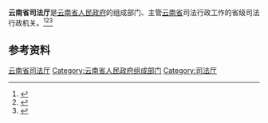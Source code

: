 {{Infobox PRCG
|机构名称 = 云南省司法厅
|标志1    = Red star.svg
|标志1说明 =
|职位1    = 厅长
|人员1    = [[商小云|商小云]]
|职位2    = 副厅长
|人员2    = 齐金岭{{wrap}}杨瑞碧{{wrap}}张　钧{{wrap}}赵祖平{{wrap}}王　军
|成立时间 =
|业务上级机构 = [[中华人民共和国司法部|中华人民共和国司法部]]
|组织上级机构 = [[云南省人民政府|云南省人民政府]]
|中共上级 = [[中国共产党云南省委员会政法委员会|中国共产党云南省委员会政法委员会]]
|中共本级 =
|本级纪检 =
|本级监察 =
|机构类型 = 省级人民政府组成部门
|行政级别 = 正地厅级
|地址1    = [[云南省|云南省]][[昆明市|昆明市]][[西山区|西山区]]滇池路219号
|网站     = 云南司法行政网
|网址     = http://sft.yn.gov.cn/
}}

'''云南省司法厅'''是[[云南省人民政府|云南省人民政府]]的组成部门、主管[[云南省|云南省]]司法行政工作的省级司法行政机关。<ref>{{Cite book|title=中华实用法学大辞典|author=栗劲, 李放主编; 马新福, 龙斯荣, 高格副主编|publisher=吉林大学出版社|year=1988|isbn=|location=长春|pages=}}</ref><ref>{{Cite book|title=法学大辞典|author=邹瑜, 顾明总主编; 高扬瑜, 郑杨副总主编|publisher=中国政法大学出版社|year=1991|isbn=|location=北京|pages=}}</ref><ref>{{Cite book|title=中华法学大辞典 • 诉讼法学卷|author=陈光中主编; 丁慕英, 刘文, 田祖思等编|publisher=中国检察出版社|year=1995|isbn=|location=北京|pages=}}</ref>

== 参考资料 ==
{{reflist}}

[[Category:云南省司法厅|]]
[[Category:云南省人民政府组成部门|Category:云南省人民政府组成部门]]
[[Category:司法厅|Category:司法厅]]